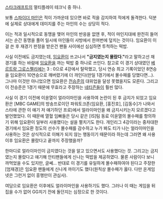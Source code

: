 [[스타크래프트]]의 멀티플레이 테크닉 중 하나.

보통 [[스파이더 마인]]은 적이 가까운데 있으면 바로 적을 감지하여 적에게 돌격한다. 덕분에 실제로 상대에게 데미지를 주는 마인의 수는 상당히 적다. 

이는 적과 일시적으로 동맹을 맺어 마인의 반응을 없앤 후, 적이 마인지대에 완전히 들어서는 순간 동맹을 풀어 일시에 마인들이 사방에서 한꺼번에 덮치는 것이다. 임요환이 이걸 쓴 후 재경기 판정을 받은건 팬들 사이에선 심심하면 투척하는 떡밥.

사실 이전에도 금지였는데, [[임요환]]이 쓰고나서 '''"금지였는지 몰랐다."'''라고 말하고선 재경기를 하는 바람에 [[임요환]]을 까는 떡밥 중 하나로 쓰인다. 참고로 이 경기 상대였던 [[베르트랑 그로스펠리에]]는 3 : 0으로 4강에서 탈락했고, 당시 연승 최고 기록이었던 8연승을 임요환이 10연승으로 깨버렸기에 더 까인다(만일 1경기에서 몰수패를 당했다면...). 그나마 이것만 아니었으면 임요환은 [[전승준]]의 대위업을 달성 못했을지도 모른다. 그리고 이 전승준은 1경기 때문에 무효라고 주장하는 [[네티즌]]들이 훨씬 많다.

사실 이 경기 이전에 이윤열이 얼라이마인을 사용하여 논란이 된 후 금지가 되었고 임요환은 [MBC GAME]의 방송프로이던 파워토크존(임요환, [홍진호], [김동수]가 나와서 스타에 관한 이 얘기 저 얘기하던 프로)에서 얼라이마인을 왜 금지시키는지 모르겠다고 발언했었다. 이 때문에 열혈 임빠들은 당시 같은 [IS]팀 동료 이윤열의 몰수패를 항의하기 위해 임요환이 일부러 사용했다는 설을 펼치기도 한다. 개인리그 4강이라는 중차대한 경기에서 임요환 정도의 선수가 몰수패를 감수하고 누가 봐도 티가 나는 얼라이마인을 사용하는 것은 상식적으로 이해가 되지 않는 행동이기 때문이라 하는데 그러면 왜 사용 이후 임요환은 몰랐다고 끝까지 주장했을까?

한마디로 얼라이마인이 금지였다는 것을 알고 있으면서도 사용했다는 것. 그리고는 금지였는지 몰랐다고 얘기해 안티팬들에게 신나는 떡밥을 제공하였다. 물론 사람이다 보니 까먹었을 수도 있지만, 글쎄... 반대로 이 경기를 유일하게 몰수패하여야 된다고 주장한 [엄재경]은 임요환 팬들에게 신나게 까이기도 했다(원칙상 몰수패가 옳다. 다만 온게임넷은 그런거 없이 흥행만이 관심사).

여담으로 임요환은 이후에도 얼라이마인을 사용하기도 했다. 그러나 이 때는 게임을 뒤집을 수가 없어 GG치기 전에 돌던지는 심정으로 한 것이다.
